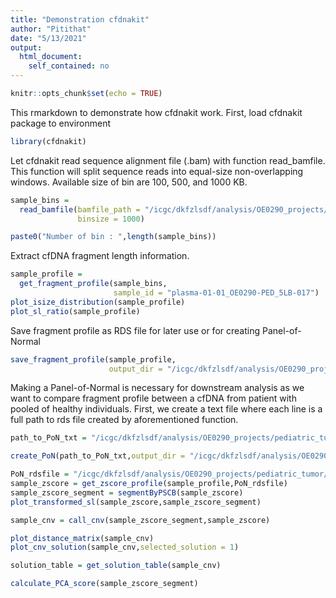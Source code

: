 ```yaml
---
title: "Demonstration cfdnakit"
author: "Pitithat"
date: "5/13/2021"
output: 
  html_document:
    self_contained: no
---
```


```r
knitr::opts_chunk$set(echo = TRUE)

```

This rmarkdown to demonstrate how cfdnakit work.
First, load cfdnakit package to environment

```r
library(cfdnakit)
```

Let cfdnakit read sequence alignment file (.bam) with function read_bamfile. This function will split sequence reads into equal-size non-overlapping windows. Available size of bin are 100, 500, and 1000 KB. 

```r

sample_bins = 
  read_bamfile(bamfile_path = "/icgc/dkfzlsdf/analysis/OE0290_projects/pediatric_tumor/whole_genome_sequencing/results_per_pid/OE0290-PED_5LB-017/alignment_umi/plasma-01-01_OE0290-PED_5LB-017_merged.mdup_groupbyUMI_callConsensus_realigned.bam",
               binsize = 1000)

paste0("Number of bin : ",length(sample_bins))

```

Extract cfDNA fragment length information. 

```r
sample_profile = 
  get_fragment_profile(sample_bins,
                       sample_id = "plasma-01-01_OE0290-PED_5LB-017")
plot_isize_distribution(sample_profile)
plot_sl_ratio(sample_profile)
```

Save fragment profile as RDS file for later use or for creating Panel-of-Normal

```r
save_fragment_profile(sample_profile,
                      output_dir = "/icgc/dkfzlsdf/analysis/OE0290_projects/pediatric_tumor/whole_genome_sequencing/results_per_pid/OE0290-PED_5LB-017/cfdnakit/plasma-01-01_OE0290-PED_5LB-017/")

```

Making a Panel-of-Normal is necessary for downstream analysis as we want to compare fragment profile between a cfDNA from patient with pooled of healthy individuals. First, we create a text file where each line is a full path to rds file created by aforementioned function. 

```r
path_to_PoN_txt = "/icgc/dkfzlsdf/analysis/OE0290_projects/pediatric_tumor/whole_genome_sequencing/processing_scripts/cfdnakit_script/reference_healthy.listfile"

create_PoN(path_to_PoN_txt,output_dir = "/icgc/dkfzlsdf/analysis/OE0290_projects/pediatric_tumor/whole_genome_sequencing/processing_scripts/cfdnakit_script/")


```

```r
PoN_rdsfile = "/icgc/dkfzlsdf/analysis/OE0290_projects/pediatric_tumor/whole_genome_sequencing/processing_scripts/cfdnakit_script/PoN_fragment_profiles.rds"
sample_zscore = get_zscore_profile(sample_profile,PoN_rdsfile)
sample_zscore_segment = segmentByPSCB(sample_zscore)
plot_transformed_sl(sample_zscore,sample_zscore_segment)
```


```r

sample_cnv = call_cnv(sample_zscore_segment,sample_zscore)

plot_distance_matrix(sample_cnv)
plot_cnv_solution(sample_cnv,selected_solution = 1)

solution_table = get_solution_table(sample_cnv)


```

```r
calculate_PCA_score(sample_zscore_segment)
```

